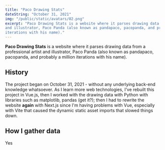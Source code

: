 ```yaml
---
title: "Paco Drawing Stats"
dateString: "October 31, 2021"
img: "/public/static/avatars/02.png"
excerpt: "Paco Drawing Stats is a website where it parses drawing data from a professional artist
and illustrator, Paco Panda (also known as pandapaco, pacopanda, and probably a million
iterations with his name)."
---
```


<SEOHead title={title} description={excerpt} />

<ProjectHeader 
  title={title}
  dateString={dateString}
/>

**Paco Drawing Stats** is a website where it parses drawing data from a professional artist
and illustrator, Paco Panda (also known as pandapaco, pacopanda, and probably a million
iterations with his name).

## History

The project began on October 31, 2021 - without any underlying back-end knowledge whatsoever. As
I learn more web technologies, I've rebuilt this project in Vue.js, then I worked with the drawing
data with Python with libraries such as matplotlib, pandas (get it?); then I had to rewrite the
website **again** with Next.js since I'm having problems with Vue, especially with Vite that caused
the dynamic static asset imports that slowed things down.

## How I gather data

Yes